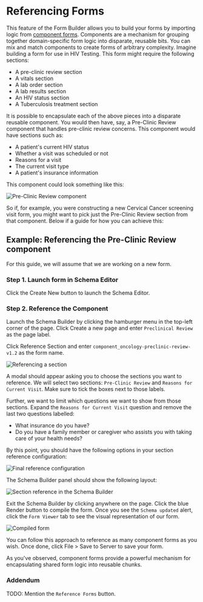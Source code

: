 
# Referencing Forms

This feature of the Form Builder allows you to build your forms by importing logic from [component forms](/core-concepts#components). Components are a mechanism for grouping together domain-specific form logic into disparate, reusable bits. You can mix and match components to create forms of arbitrary complexity. Imagine building a form for use in HIV Testing. This form might require the following sections:

- A pre-clinic review section
- A vitals section
- A lab order section
- A lab results section
- An HIV status section
- A Tuberculosis treatment section

It is possible to encapsulate each of the above pieces into a disparate reusable component. You would then have, say, a Pre-Clinic Review component that handles pre-clinic review concerns. This component would have sections such as:

- A patient's current HIV status
- Whether a visit was scheduled or not
- Reasons for a visit
- The current visit type
- A patient's insurance information

This component could look something like this:

![Pre-Clinic Review component](/screens/pre-clinic-review-component.png)

So if, for example, you were constructing a new Cervical Cancer screening visit form, you might want to pick just the Pre-Clinic Review section from that component. Below if a guide for how you can achieve this:

## Example: Referencing the Pre-Clinic Review component

<Callout emoji="ℹ️">
  For this guide, we will assume that we are working on a new form.
</Callout>

### Step 1. Launch form in Schema Editor

Click the Create New button to launch the Schema Editor.

### Step 2. Reference the Component

Launch the Schema Builder by clicking the hamburger menu in the top-left corner of the page. Click Create a new page and enter `Preclinical Review` as the page label.

Click Reference Section and enter `component_oncology-preclinic-review-v1.2` as the form name.

![Referencing a section](/screens/referencing-a-section.png)

A modal should appear asking you to choose the sections you want to reference. We will select two sections:
`Pre-Clinic Review` and `Reasons for Current Visit`. Make sure to tick the boxes next to those labels.

Further, we want to limit which questions we want to show from those sections. Expand the `Reasons for Current Visit` question and remove the last two questions labelled:

- What insurance do you have?
- Do you have a family member or caregiver who assists you with taking care of your health needs?

By this point, you should have the following options in your section reference configuration:

![Final reference configuration](/screens/completed-section-reference.png)

The Schema Builder panel should show the following layout:

![Section reference in the Schema Builder](/screens/section-reference-view.png)

Exit the Schema Builder by clicking anywhere on the page. Click the blue Render button to compile the form. Once you see the `Schema updated` alert, click the `Form Viewer` tab to see the visual representation of our form.

![Compiled form](/screens/compiled-form.png)

You can follow this approach to reference as many component forms as you wish. Once done, click File > Save to Server to save your form.

As you've observed, component forms provide a powerful mechanism for encapsulating shared form logic into reusable chunks.

### Addendum

TODO: Mention the `Reference Forms` button.

